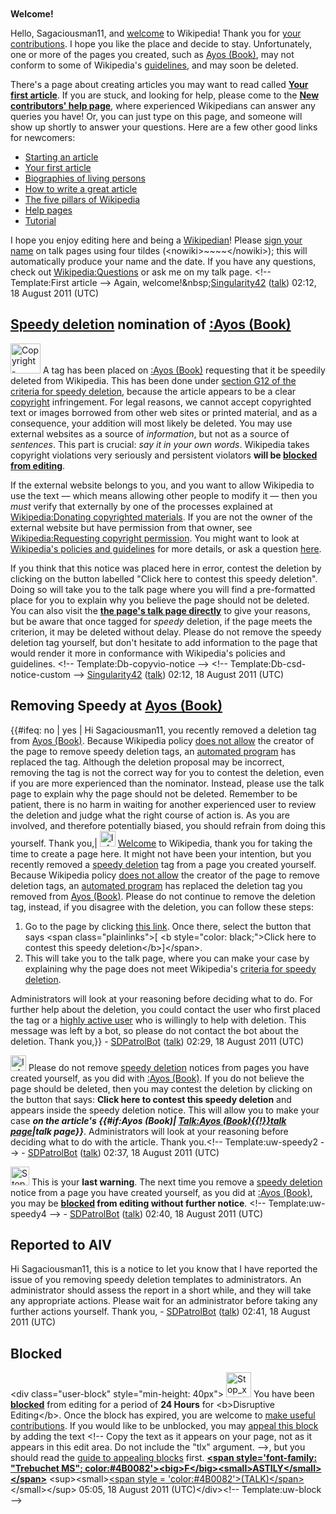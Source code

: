 <article id="32783853" title=User talk:Sagaciousman11>
	<talkpage id="32783853" title="User talk:Sagaciousman11">


'''Welcome!'''

Hello, Sagaciousman11, and [[Wikipedia:Welcome, newcomers|welcome]] to Wikipedia! Thank you for [[Special:Contributions/Sagaciousman11|your contributions]]. I hope you like the place and decide to stay. Unfortunately, one or more of the pages you created, such as [[Ayos (Book)]], may not conform to some of Wikipedia's [[Wikipedia:List of policies|guidelines]], and may soon be deleted. 

There's a page about creating articles you may want to read called '''[[Wikipedia:Your first article|Your first article]]'''. If you are stuck, and looking for help, please come to the '''[[Wikipedia:New contributors' help page|New contributors' help page]]''', where experienced Wikipedians can answer any queries you have! Or, you can just type '''{{t|helpme}}''' on this page, and someone will show up shortly to answer your questions. Here are a few other good links for newcomers:
* [[Wikipedia:Starting an article|Starting an article]]
* [[Wikipedia:Your first article|Your first article]]
* [[Wikipedia:Biographies of living persons|Biographies of living persons]]
* [[Wikipedia:How to write a great article|How to write a great article]]
* [[Wikipedia:Five pillars|The five pillars of Wikipedia]]
* [[Help:Contents|Help pages]]
* [[Wikipedia:Tutorial|Tutorial]]
I hope you enjoy editing here and being a [[Wikipedia:Wikipedians|Wikipedian]]! Please [[Wikipedia:Signatures|sign your name]] on talk pages using four tildes (&lt;nowiki&gt;~~~~&lt;/nowiki&gt;); this will automatically produce your name and the date. If you have any questions, check out [[Wikipedia:Questions]] or ask me on my talk page. &lt;!-- Template:First article --&gt; Again, welcome!&amp;nbsp;[[User:Singularity42|Singularity42]] ([[User talk:Singularity42|talk]]) 02:12, 18 August 2011 (UTC)

==[[Wikipedia:Criteria for speedy deletion|Speedy deletion]] nomination of [[:Ayos (Book)]]==
[[Image:Copyright-problem.svg|48px|left|alt=|link=]]
{{Quote box|quote=&lt;p&gt;If this is the first article that you have created, you may want to read [[WP:Your first article|the guide to writing your first article]].&lt;/p&gt;&lt;p&gt;You may want to consider using the [[Wikipedia:Article wizard|Article Wizard]] to help you create articles.&lt;/p&gt;|width=20%|align=right}}
A tag has been placed on [[:Ayos (Book)]] requesting that it be speedily deleted from Wikipedia. This has been done under [[WP:CSD#G12|section G12 of the criteria for speedy deletion]], because the article appears to be a clear [[Wikipedia:Copyrights|copyright]] infringement. For legal reasons, we cannot accept copyrighted text or images borrowed from other web sites or printed material, and as a consequence, your addition will most likely be deleted. You may use external websites as a source of ''information'', but not as a source of ''sentences''. This part is crucial: ''say it in your own words''. Wikipedia takes copyright violations very seriously and persistent violators '''will be [[Wikipedia:Blocking policy|blocked from editing]]'''.

If the external website belongs to you, and you want to allow Wikipedia to use the text — which means allowing other people to modify it — then you ''must'' verify that externally by one of the processes explained at [[Wikipedia:Donating copyrighted materials]]. If you are not the owner of the external website but have permission from that owner, see [[Wikipedia:Requesting copyright permission]]. You might want to look at [[Wikipedia:Policies and guidelines|Wikipedia's policies and guidelines]] for more details, or ask a question [[Wikipedia:Help desk|here]]. 

If you think that this notice was placed here in error, contest the deletion by clicking on the button labelled &quot;Click here to contest this speedy deletion&quot;. Doing so will take you to the talk page where you will find a pre-formatted place for you to explain why you believe the page should not be deleted. You can also visit the '''[[Talk:Ayos (Book)|the page's talk page directly]]''' to give your reasons, but be aware that once tagged for ''speedy'' deletion, if the page meets the criterion, it may be deleted without delay. Please do not remove the speedy deletion tag yourself, but don't hesitate to add information to the page that would render it more in conformance with Wikipedia's policies and guidelines.  &lt;!-- Template:Db-copyvio-notice --&gt; &lt;!-- Template:Db-csd-notice-custom --&gt; [[User:Singularity42|Singularity42]] ([[User talk:Singularity42|talk]]) 02:12, 18 August 2011 (UTC)
==Removing Speedy at [[Ayos (Book)]]==
{{#ifeq: no | yes | Hi Sagaciousman11, you recently removed a deletion tag from [[Ayos (Book)]]. Because Wikipedia policy [[WP:CSD|does not allow]] the creator of the page to remove speedy deletion tags, an [[WP:BOT|automated program]] has replaced the tag. Although the deletion proposal may be incorrect, removing the tag is not the correct way for you to contest the deletion, even if you are more experienced than the nominator. Instead, please use the talk page to explain why the page should not be deleted. Remember to be patient, there is no harm in waiting for another experienced user to review the deletion and judge what the right course of action is. As you are involved, and therefore potentially biased, you should refrain from doing this yourself. Thank you,| [[Image:Information.svg|25px|alt=|link=]] [[Wikipedia:Introduction|Welcome]] to Wikipedia, thank you for taking the time to create a page here. It might not have been your intention, but you recently removed a [[Wikipedia:Speedy deletions|speedy deletion]] tag from a page you created yourself. Because Wikipedia policy [[WP:CSD|does not allow]] the creator of the page to remove deletion tags, an [[WP:BOT|automated program]] has replaced the deletion tag you removed from [[Ayos (Book)]]. Please do not continue to remove the deletion tag, instead, if you disagree with the deletion, you can follow these steps:
#Go to the page by clicking [[Ayos (Book)|this link]]. Once there, select the button that says &lt;span class=&quot;plainlinks&quot;&gt;[{{fullurl:{{TALKPAGENAME:Ayos (Book)}}|action=edit&amp;section=new&amp;preload=Template:Hangon_preload&amp;preloadtitle=This+{{pagetype|subjectspace=yes}}+should+not+be+speedy+deleted+because...+}} &lt;b style=&quot;color: black;&quot;&gt;Click here to contest this speedy deletion&lt;/b&gt;]&lt;/span&gt;.
#This will take you to the talk page, where you can make your case by explaining why the page does not meet Wikipedia's [[WP:CSD|criteria for speedy deletion]].
Administrators will look at your reasoning before deciding what to do. For further help about the deletion, you could contact the user who first placed the tag or a [[Wikipedia:Highly Active Users|highly active user]] who is willingly to help with deletion. This message was left by a bot, so please do not contact the bot about the deletion. Thank you,}} - [[User:SDPatrolBot|SDPatrolBot]] ([[User talk:SDPatrolBot|talk]]) 02:29, 18 August 2011 (UTC)

[[Image:Information.svg|25px|alt=|link=]] Please do not remove [[Wikipedia:Speedy deletions|speedy deletion]] notices from pages you have created yourself, as you did with [[:Ayos (Book)]]. If you do not believe the page should be deleted, then you may contest the deletion by clicking on the button that says: '''Click here to contest this speedy deletion''' and appears inside the speedy deletion notice. This will allow you to make your case '''''on the article's {{#if:Ayos (Book)| [[Talk:Ayos (Book){{!}}talk page]]|talk page}}'''''. Administrators will look at your reasoning before deciding what to do with the article. Thank you.&lt;!-- Template:uw-speedy2 --&gt; - [[User:SDPatrolBot|SDPatrolBot]] ([[User talk:SDPatrolBot|talk]]) 02:37, 18 August 2011 (UTC)

[[Image:Stop hand nuvola.svg|30px|alt=|link=]] This is your '''last warning'''. The next time you remove a [[Wikipedia:Speedy deletions|speedy deletion]] notice from a page you have created yourself, as you did at [[:Ayos (Book)]], you may be '''[[Wikipedia:Blocking policy|blocked]] from editing without further notice'''. &lt;!-- Template:uw-speedy4 --&gt; - [[User:SDPatrolBot|SDPatrolBot]] ([[User talk:SDPatrolBot|talk]]) 02:40, 18 August 2011 (UTC)

==Reported to AIV==
Hi Sagaciousman11, this is a notice to let you know that I have reported the issue of you removing speedy deletion templates to administrators. An administrator should assess the report in a short while, and they will take any appropriate actions. Please wait for an administrator before taking any further actions yourself. Thank you, - [[User:SDPatrolBot|SDPatrolBot]] ([[User talk:SDPatrolBot|talk]]) 02:41, 18 August 2011 (UTC)

== Blocked ==

&lt;div class=&quot;user-block&quot; style=&quot;min-height: 40px&quot;&gt; [[Image:Stop x nuvola with clock.svg|40px|left|alt=|link=]] You have been '''[[Wikipedia:Blocking policy|blocked]]''' from editing for a period of '''24 Hours''' for &lt;b&gt;Disruptive Editing&lt;/b&gt;.  Once the block has expired, you are welcome to [[Wikipedia:Five pillars|make useful contributions]]. If you would like to be unblocked, you may [[Wikipedia:Appealing a block|appeal this block]] by adding the text &lt;!-- Copy the text as it appears on your page, not as it appears in this edit area. Do not include the &quot;tlx&quot; argument. --&gt;{{tlx|unblock|2=reason=''Your reason here &amp;#126;&amp;#126;&amp;#126;&amp;#126;''}}, but you should read the [[Wikipedia:Guide to appealing blocks|guide to appealing blocks]] first. '''[[User:Fastily|&lt;span style='font-family: &quot;Trebuchet MS&quot;; color:#4B0082'&gt;&lt;big&gt;F&lt;/big&gt;&lt;small&gt;ASTILY&lt;/small&gt;&lt;/span&gt;]]''' &lt;sup&gt;&lt;small&gt;[[User talk:Fastily|&lt;span style = 'color:#4B0082'&gt;(TALK)&lt;/span&gt;]]&lt;/small&gt;&lt;/sup&gt; 05:05, 18 August 2011 (UTC)&lt;/div&gt;&lt;!-- Template:uw-block --&gt;
	</talkpage>
</article>